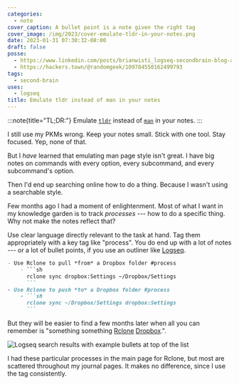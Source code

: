```yaml
---
categories:
  - note
cover_caption: A bullet point is a note given the right tag
cover_image: /img/2023/cover-emulate-tldr-in-your-notes.png
date: 2023-01-31 07:30:32-08:00
draft: false
posse:
  - https://www.linkedin.com/posts/brianwisti_logseq-secondbrain-blog-activity-7026211616236982272-jRco
  - https://hackers.town/@randomgeek/109784550162499793
tags:
  - second-brain
uses:
  - logseq
title: Emulate tldr instead of man in your notes
---
```


:::note{title="TL;DR:"}
Emulate [`tldr`][tldr-tar] instead of [`man`][man-tar] in your notes.
:::

[tldr-tar]: https://tldr.inbrowser.app/pages/common/tar
[man-tar]: https://man7.org/linux/man-pages/man1/tar.1.html

I still use my PKMs wrong.
Keep your notes small.
Stick with one tool.
Stay focused.
Yep, none of that.

But I *have* learned that emulating man page style isn't great.
I have big notes on commands with every option, every subcommand, and every
subcommand's option.

Then I'd end up searching online how to do a thing.
Because I wasn't using a searchable style.

Few months ago I had a moment of enlightenment.
Most of what I want in my knowledge garden is to track *processes* ---
how to do a specific thing.
Why not make the notes reflect that?

Use clear language directly relevant to the task at hand.
Tag them appropriately with a key tag like "process".
You do end up with a lot of notes ---
or a lot of bullet points, if you use an outliner like [Logseq][logseq].

[Logseq]: https://logseq.com

````markdown
- Use Rclone to pull *from* a Dropbox folder #process
	- ```sh
	  rclone sync dropbox:Settings ~/Dropbox/Settings
	  ```
- Use Rclone to push *to* a Dropbox folder #process
	- ```sh
	  rclone sync ~/Dropbox/Settings dropbox:Settings
	  ```
````

But they will be easier to find a few months later when all you can remember
is "something something [Rclone][rclone] [Dropbox][dropbox].".

[rclone]: https://rclone.org/
[dropbox]: https://dropbox.com/

![Logseq search results with example bullets at top of the list](@img/2023/2023-01-31-rclone-search.png "There it is!")

I had these particular processes in the main page for Rclone, but most are scattered throughout my journal pages.
It makes no difference, since I use the tag consistently.
